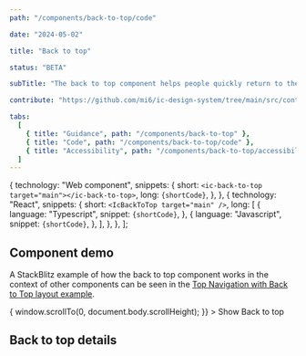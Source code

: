 ```yaml
---
path: "/components/back-to-top/code"

date: "2024-05-02"

title: "Back to top"

status: "BETA"

subTitle: "The back to top component helps people quickly return to the top of a long page."

contribute: "https://github.com/mi6/ic-design-system/tree/main/src/content/structured/components/back-to-top"

tabs:
  [
    { title: "Guidance", path: "/components/back-to-top" },
    { title: "Code", path: "/components/back-to-top/code" },
    { title: "Accessibility", path: "/components/back-to-top/accessibility" },
  ]
---
```



  {
    technology: "Web component",
    snippets: {
      short: `<ic-back-to-top target="main"></ic-back-to-top>`,
      long: `{shortCode}`,
    },
  },
  {
    technology: "React",
    snippets: {
      short: `<IcBackToTop target="main" />`,
      long: [
        {
          language: "Typescript",
          snippet: `{shortCode}`,
        },
        {
          language: "Javascript",
          snippet: `{shortCode}`,
        },
      ],
    },
  },
];

## Component demo

A StackBlitz example of how the back to top component works in the context of other components can be seen in the [Top Navigation with Back to Top layout example](/patterns/navigation-patterns/top-navigation-layout#back-to-top).

<ComponentPreview snippets={snippets} showStackblitzBtn={false}>
  <IcButton
    variant="secondary"
    onClick={() => {
      window.scrollTo(0, document.body.scrollHeight);
    }}
  >
    Show Back to top
  </IcButton>
</ComponentPreview>

## Back to top details

<ComponentDetails component="ic-back-to-top" />
